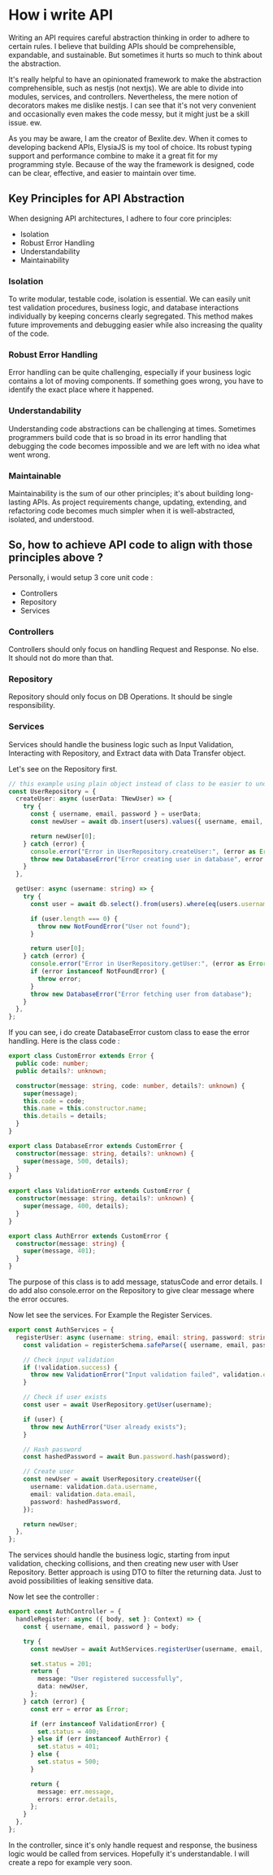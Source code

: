 # How i write API

Writing an API requires careful abstraction thinking in order to adhere to certain rules. I believe that building APIs should be comprehensible, expandable, and sustainable. But sometimes it hurts so much to think about the abstraction.

It's really helpful to have an opinionated framework to make the abstraction comprehensible, such as nestjs (not nextjs). We are able to divide into modules, services, and controllers. Nevertheless, the mere notion of decorators makes me dislike nestjs. I can see that it's not very convenient and occasionally even makes the code messy, but it might just be a skill issue. ew.

As you may be aware, I am the creator of Bexlite.dev. When it comes to developing backend APIs, ElysiaJS is my tool of choice. Its robust typing support and performance combine to make it a great fit for my programming style. Because of the way the framework is designed, code can be clear, effective, and easier to maintain over time.

## Key Principles for API Abstraction

When designing API architectures, I adhere to four core principles:

- Isolation
- Robust Error Handling
- Understandability
- Maintainability

### Isolation

To write modular, testable code, isolation is essential. We can easily unit test validation procedures, business logic, and database interactions individually by keeping concerns clearly segregated. This method makes future improvements and debugging easier while also increasing the quality of the code.

### Robust Error Handling

Error handling can be quite challenging, especially if your business logic contains a lot of moving components. If something goes wrong, you have to identify the exact place where it happened.

### Understandability

Understanding code abstractions can be challenging at times. Sometimes programmers build code that is so broad in its error handling that debugging the code becomes impossible and we are left with no idea what went wrong.

### Maintainable

Maintainability is the sum of our other principles; it's about building long-lasting APIs. As project requirements change, updating, extending, and refactoring code becomes much simpler when it is well-abstracted, isolated, and understood.

## So, how to achieve API code to align with those principles above ?

Personally, i would setup 3 core unit code :

- Controllers
- Repository
- Services

### Controllers

Controllers should only focus on handling Request and Response. No else. It should not do more than that.

### Repository

Repository should only focus on DB Operations. It should be single responsibility.

### Services

Services should handle the business logic such as Input Validation, Interacting with Repository, and Extract data with Data Transfer object.

Let's see on the Repository first.

```ts
// this example using plain object instead of class to be easier to understood for beginners
const UserRepository = {
  createUser: async (userData: TNewUser) => {
    try {
      const { username, email, password } = userData;
      const newUser = await db.insert(users).values({ username, email, password }).returning();

      return newUser[0];
    } catch (error) {
      console.error("Error in UserRepository.createUser:", (error as Error).message);
      throw new DatabaseError("Error creating user in database", error.message);
    }
  },

  getUser: async (username: string) => {
    try {
      const user = await db.select().from(users).where(eq(users.username, username));

      if (user.length === 0) {
        throw new NotFoundError("User not found");
      }

      return user[0];
    } catch (error) {
      console.error("Error in UserRepository.getUser:", (error as Error).message);
      if (error instanceof NotFoundError) {
        throw error;
      }
      throw new DatabaseError("Error fetching user from database");
    }
  },
};
```

If you can see, i do create DatabaseError custom class to ease the error handling.
Here is the class code :

```ts
export class CustomError extends Error {
  public code: number;
  public details?: unknown;

  constructor(message: string, code: number, details?: unknown) {
    super(message);
    this.code = code;
    this.name = this.constructor.name;
    this.details = details;
  }
}

export class DatabaseError extends CustomError {
  constructor(message: string, details?: unknown) {
    super(message, 500, details);
  }
}

export class ValidationError extends CustomError {
  constructor(message: string, details?: unknown) {
    super(message, 400, details);
  }
}

export class AuthError extends CustomError {
  constructor(message: string) {
    super(message, 401);
  }
}
```

The purpose of this class is to add message, statusCode and error details.
I do add also console.error on the Repository to give clear message where the error occures.

Now let see the services. For Example the Register Services.

```ts
export const AuthServices = {
  registerUser: async (username: string, email: string, password: string) => {
    const validation = registerSchema.safeParse({ username, email, password });

    // Check input validation
    if (!validation.success) {
      throw new ValidationError("Input validation failed", validation.error.flatten().fieldErrors);
    }

    // Check if user exists
    const user = await UserRepository.getUser(username);

    if (user) {
      throw new AuthError("User already exists");
    }

    // Hash password
    const hashedPassword = await Bun.password.hash(password);

    // Create user
    const newUser = await UserRepository.createUser({
      username: validation.data.username,
      email: validation.data.email,
      password: hashedPassword,
    });

    return newUser;
  },
};
```

The services should handle the business logic, starting from input validation, checking collisions, and then creating new user with User Repository. Better approach is using DTO to filter the returning data. Just to avoid possibilities of leaking sensitive data.

Now let see the controller :

```ts
export const AuthController = {
  handleRegister: async ({ body, set }: Context) => {
    const { username, email, password } = body;

    try {
      const newUser = await AuthServices.registerUser(username, email, password);

      set.status = 201;
      return {
        message: "User registered successfully",
        data: newUser,
      };
    } catch (error) {
      const err = error as Error;

      if (err instanceof ValidationError) {
        set.status = 400;
      } else if (err instanceof AuthError) {
        set.status = 401;
      } else {
        set.status = 500;
      }

      return {
        message: err.message,
        errors: error.details,
      };
    }
  },
};
```

In the controller, since it's only handle request and response, the business logic would be called from services. Hopefully it's understandable. I will create a repo for example very soon.
